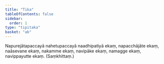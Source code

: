 ```yaml
---
title: "Tika"
tableOfContents: false
sidebar:
  order: 1
type: "tipitaka"
basket: "ab"
---
```



<DynamicBreadcrumb />

<Paragraph number="1840">
Napurejātapaccayā nahetupaccayā naadhipatiyā ekaṃ, napacchājāte ekaṃ, naāsevane ekaṃ, nakamme ekaṃ, navipāke ekaṃ, namagge ekaṃ, navippayutte ekaṃ. (Saṃkhittaṃ.)
</Paragraph>